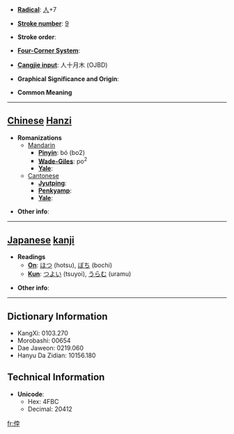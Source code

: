 * '''[[Wiktionary:Chinese radical index| Radical]]''': [[Wiktionary:Chinese radical index 人|人]]+7

* '''[[Wiktionary:Chinese total strokes index|Stroke number]]''': [[Wiktionary:Chinese total strokes index 9|9]]

* '''Stroke order''': 

* '''[[Wiktionary:Chinese four corner index|Four-Corner System]]''': 

* '''[[Wiktionary:Chinese Cangjie index|Cangjie input]]''': 人十月木 (OJBD)

* '''Graphical Significance and Origin''': 

* '''Common Meaning'''

----

== [[Chinese]] [[Hanzi]] ==

* '''Romanizations'''
** [[Mandarin]]
*** '''[[Pinyin]]''': bó (bo2)
*** '''[[Wade-Giles]]''': po<sup>2</sup>
*** '''[[Yale]]''': 
**[[Cantonese]]
***'''[[Jyutping]]''':
***'''[[Penkyamp]]''': 
***'''[[Yale]]''': 

* '''Other info''': 

----

== [[Japanese]] [[kanji]] ==

* '''Readings'''
** '''[[On]]''': [[ほつ]] (hotsu), [[ぼち]] (bochi)
** '''[[Kun]]''': [[つよい]] (tsuyoi), [[うらむ]] (uramu)

* '''Other info''':  

----

== Dictionary Information ==

* KangXi: 0103.270
* Morobashi: 00654
* Dae Jaweon: 0219.060
* Hanyu Da Zidian: 10156.180

== Technical Information ==

* '''Unicode''':
** Hex: 4FBC
** Decimal: 20412

[[fr:侼]]